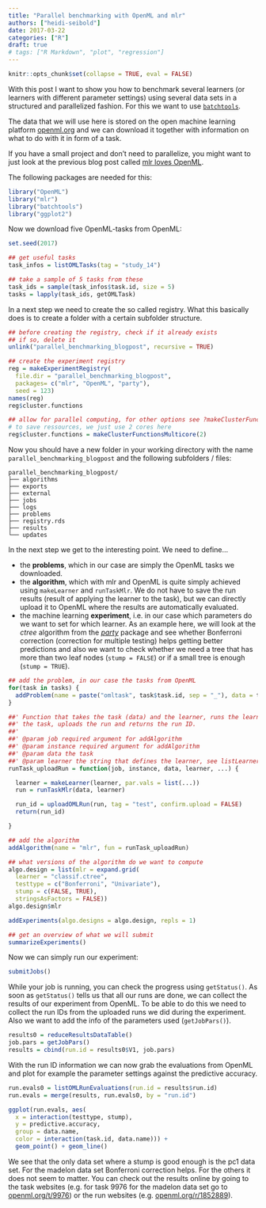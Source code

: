 ```yaml
---
title: "Parallel benchmarking with OpenML and mlr"
authors: ["heidi-seibold"]
date: 2017-03-22
categories: ["R"]
draft: true
# tags: ["R Markdown", "plot", "regression"]
---
```


```r
knitr::opts_chunk$set(collapse = TRUE, eval = FALSE)
```

With this post I want to show you how to benchmark several learners (or learners with different parameter settings) using several data sets in a structured and parallelized fashion.
For this we want to use [`batchtools`](https://mllg.github.io/batchtools/).

The data that we will use here is stored on the open machine learning platform [openml.org](https://www.openml.org/) and we can download it together with information on what to do with it in form of a task.

If you have a small project and don't need to parallelize, you might want to just look at the previous blog post called [mlr loves OpenML](https://mlr-org.github.io/mlr-loves-OpenML/).

The following packages are needed for this:

```r
library("OpenML")
library("mlr")
library("batchtools")
library("ggplot2")
```

Now we download five OpenML-tasks from OpenML:

```r
set.seed(2017)

## get useful tasks
task_infos = listOMLTasks(tag = "study_14")

## take a sample of 5 tasks from these
task_ids = sample(task_infos$task.id, size = 5)
tasks = lapply(task_ids, getOMLTask)
```

In a next step we need to create the so called registry.
What this basically does is to create a folder with a certain subfolder structure.

```r
## before creating the registry, check if it already exists
## if so, delete it
unlink("parallel_benchmarking_blogpost", recursive = TRUE)
```

```r
## create the experiment registry
reg = makeExperimentRegistry(
  file.dir = "parallel_benchmarking_blogpost",
  packages= c("mlr", "OpenML", "party"),
  seed = 123)
names(reg)
reg$cluster.functions

## allow for parallel computing, for other options see ?makeClusterFunctions
# to save ressources, we just use 2 cores here
reg$cluster.functions = makeClusterFunctionsMulticore(2)
```

Now you should have a new folder in your working directory with the name `parallel_benchmarking_blogpost` and the following subfolders / files:

```{}
parallel_benchmarking_blogpost/
├── algorithms
├── exports
├── external
├── jobs
├── logs
├── problems
├── registry.rds
├── results
└── updates
```

In the next step we get to the interesting point.
We need to define...

- the **problems**, which in our case are simply the OpenML tasks we downloaded.
- the **algorithm**, which with mlr and OpenML is quite simply achieved using `makeLearner` and `runTaskMlr`.
We do not have to save the run results (result of applying the learner to the task), but we can directly upload it to OpenML where the results are automatically evaluated.
- the machine learning **experiment**, i.e. in our case which parameters do we want to set for which learner.
As an example here, we will look at the _ctree_ algorithm from the [_party_](https://cran.r-project.org/package=party) package and see whether Bonferroni correction (correction for multiple testing) helps getting better predictions and also we want to check whether we need a tree that has more than two leaf nodes (`stump = FALSE`) or if a small tree is enough (`stump = TRUE`).

```r
## add the problem, in our case the tasks from OpenML
for(task in tasks) {
  addProblem(name = paste("omltask", task$task.id, sep = "_"), data = task)
}

##' Function that takes the task (data) and the learner, runs the learner on
##' the task, uploads the run and returns the run ID.
##'
##' @param job required argument for addAlgorithm
##' @param instance required argument for addAlgorithm
##' @param data the task
##' @param learner the string that defines the learner, see listLearners()
runTask_uploadRun = function(job, instance, data, learner, ...) {

  learner = makeLearner(learner, par.vals = list(...))
  run = runTaskMlr(data, learner)

  run_id = uploadOMLRun(run, tag = "test", confirm.upload = FALSE)
  return(run_id)

}

## add the algorithm
addAlgorithm(name = "mlr", fun = runTask_uploadRun)

## what versions of the algorithm do we want to compute
algo.design = list(mlr = expand.grid(
  learner = "classif.ctree",
  testtype = c("Bonferroni", "Univariate"),
  stump = c(FALSE, TRUE),
  stringsAsFactors = FALSE))
algo.design$mlr

addExperiments(algo.designs = algo.design, repls = 1)

## get an overview of what we will submit
summarizeExperiments()
```

Now we can simply run our experiment:

```r
submitJobs()
```

While your job is running, you can check the progress using `getStatus()`.
As soon as `getStatus()` tells us that all our runs are done, we can collect the results of our experiment from OpenML.
To be able to do this we need to collect the run IDs from the uploaded runs we did during the experiment.
Also we want to add the info of the parameters used (`getJobPars()`).

```r
results0 = reduceResultsDataTable()
job.pars = getJobPars()
results = cbind(run.id = results0$V1, job.pars)
```

With the run ID information we can now grab the evaluations from OpenML and plot for example the parameter settings against the predictive accuracy.

```r
run.evals0 = listOMLRunEvaluations(run.id = results$run.id)
run.evals = merge(results, run.evals0, by = "run.id")

ggplot(run.evals, aes(
  x = interaction(testtype, stump),
  y = predictive.accuracy,
  group = data.name,
  color = interaction(task.id, data.name))) +
  geom_point() + geom_line()
```

We see that the only data set where a stump is good enough is the pc1 data set.
For the madelon data set Bonferroni correction helps.
For the others it does not seem to matter.
You can check out the results online by going to the task websites (e.g. for task 9976 for the madelon data set go to [openml.org/t/9976](https://www.openml.org/t/9976)) or the run websites (e.g. [openml.org/r/1852889](https://www.openml.org/r/1852889)).
